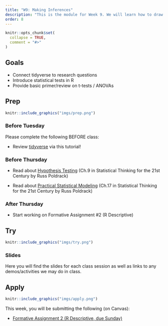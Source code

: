 ```yaml
---
title: "W9: Making Inferences"
description: "This is the module for Week 9. We will learn how to draw inferences based on statistical analysis."
order: 8
---
```


```r
knitr::opts_chunk$set(
  collapse = TRUE,
  comment = "#>"
)
```

## Goals

- Connect tidyverse to research questions
- Introduce statistical tests in R
- Provide basic primer/review on t-tests / ANOVAs

## Prep 

:::::{.card .border .border-2 .border-info}
:::: {.grid .g-0}
::: {.g-col-3}
:::: {.card-body}

```r
knitr::include_graphics("imgs/prep.png")
```

::::
:::

::: {.g-col-9}
:::: {.card-body}
### Before Tuesday

Please complete the following BEFORE class:

- Review [tidyverse](https://malooflab.ucdavis.edu/apps/tidyverse-tutorial/) via this tutorial!


### Before Thursday

- Read about [Hypothesis Testing](https://statsthinking21.github.io/statsthinking21-core-site/hypothesis-testing.html) (Ch.9 in Statistical Thinking for the 21st Century by Russ Poldrack)

- Read about [Practical Statistical Modeling](https://statsthinking21.github.io/statsthinking21-core-site/practical-example.html) (Ch.17 in Statistical Thinking for the 21st Century by Russ Poldrack)

### After Thursday

- Start working on Formative Assignment #2 (R Descriptive)

::::
:::
::::
:::::

## Try {.mt-5}

:::::{.card .border .border-2 .border-info}
:::: {.grid .g-0}
::: {.g-col-3}
:::: {.card-body}

```r
knitr::include_graphics("imgs/try.png")
```

::::
:::

::: {.g-col-9}
:::: {.card-body}

### Slides

Here you will find the slides for each class session as well as links to any demos/activities we may do in class.

<!-- <a class="btn btn-outline-info" href="https://teaching-me.github.io/coglab/slides/W10_Oct_31_2023.pdf" role="button" target="_blank">W10: Slides 1</a> -->
<!-- <a class="btn btn-outline-info" href="https://teaching-me.github.io/coglab/slides/W10_Nov_2_2023.pdf" role="button" target="_blank">W10: Slides 2</a> -->



::::
:::


::::
:::::

## Apply {.mt-5}

:::::{.card .border .border-2 .border-info}
:::: {.grid .g-0}
::: {.g-col-3}
:::: {.card-body}

```r
knitr::include_graphics("imgs/apply.png")
```

::::
:::

::: {.g-col-9}
:::: {.card-body}

This week, you will be submitting the following (on Canvas):

- <span style="color:#508AB0"><a href="https://bowdoin.instructure.com/courses/6255/assignments/63589?module_item_id=382085" target="_blank">Formative Assignment 2 (R Descriptive, due Sunday)</a></span>

::::
:::


::::
:::::